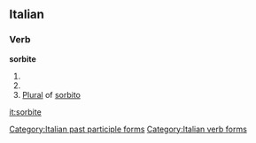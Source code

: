 ==Italian==

===Verb===
'''sorbite'''

# {{form of|[[second-person|Second-person]] [[plural]] [[present tense]]|[[sorbire#Italian|sorbire]]|lang=Italian}}
# {{form of|Second-person plural [[imperative]]|sorbire#Italian|sorbere|lang=Italian}}
# [[plural|Plural]] of [[sorbito]]

[[Category:Italian past participle forms]]
[[Category:Italian verb forms]]

[[it:sorbite]]